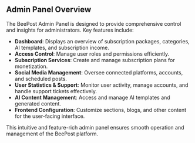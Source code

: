 ## Admin Panel Overview

The BeePost Admin Panel is designed to provide comprehensive control and insights for administrators. Key features include:

- **Dashboard**: Displays an overview of subscription packages, categories, AI templates, and subscription income.
- **Access Control**: Manage user roles and permissions efficiently.
- **Subscription Services**: Create and manage subscription plans for monetization.
- **Social Media Management**: Oversee connected platforms, accounts, and scheduled posts.
- **User Statistics & Support**: Monitor user activity, manage accounts, and handle support tickets effectively.
- **AI Content Management**: Access and manage AI templates and generated content.
- **Frontend Configuration**: Customize sections, blogs, and other content for the user-facing interface.

This intuitive and feature-rich admin panel ensures smooth operation and management of the BeePost platform.
